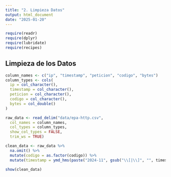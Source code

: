 ---
title: "2. Limpieza Datos"
output: html_document
date: "2025-01-20"
---

```{r configuracion, include=FALSE}
require(readr)
require(dplyr)
require(lubridate)
require(recipes)
```

## Limpieza de los Datos

```{r, include=TRUE}
column_names <- c("ip", "timestamp", "peticion", "codigo", "bytes")
column_types <- cols(
  ip = col_character(),
  timestamp = col_character(),
  peticion = col_character(),
  codigo = col_character(),
  bytes = col_double()
)

raw_data <- read_delim("data/epa-http.csv", 
  col_names = column_names, 
  col_types = column_types,
  show_col_types = FALSE,
  trim_ws = TRUE)

clean_data <- raw_data %>%
  na.omit() %>%
  mutate(codigo = as.factor(codigo)) %>%
  mutate(timestamp = ymd_hms(paste("2024-11", gsub("\\[|\\]", "", timestamp)), truncated = 3))

show(clean_data)
  
```